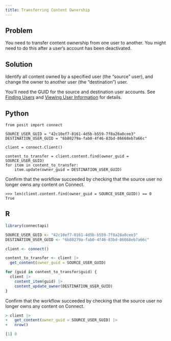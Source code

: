 ```yaml
---
title: Transferring Content Ownership
---
```


## Problem

You need to transfer content ownership from one user to another. You might need to do this after a user's account has been deactivated.

## Solution

Identify all content owned by a specified user (the "source" user), and change the owner to another user (the "destination") user.

You'll need the GUID for the source and destination user accounts. See [Finding Users](../../users/finding-users/index.qmd) and [Viewing User Information](../../users/viewing-user-information/index.qmd) for details.

:::{.panel-tabset group="language"}

## Python

```.python
from posit import connect

SOURCE_USER_GUID = "42c10ef7-8161-4d5b-b559-7f8a28a0cee3"
DESTINATION_USER_GUID = "6b80279a-fab0-4f46-83bd-86668eb7a66c"

client = connect.Client()

content_to_transfer = client.content.find(owner_guid = SOURCE_USER_GUID)
for item in content_to_transfer:
    item.update(owner_guid = DESTINATION_USER_GUID)
```

Confirm that the workflow succeeded by checking that the source user no longer owns any content on Connect.

```.python
>>> len(client.content.find(owner_guid = SOURCE_USER_GUID)) == 0
True
```

## R

```.r
library(connectapi)

SOURCE_USER_GUID <- "42c10ef7-8161-4d5b-b559-7f8a28a0cee3"
DESTINATION_USER_GUID <- "6b80279a-fab0-4f46-83bd-86668eb7a66c"

client <- connect()

content_to_transfer <- client |>
  get_content(owner_guid = SOURCE_USER_GUID)

for (guid in content_to_transfer$guid) {
  client |>
    content_item(guid) |>
    content_update_owner(DESTINATION_USER_GUID)
}
```

Confirm that the workflow succeeded by checking that the source user no longer owns any content on Connect.

```.r
> client |>
+   get_content(owner_guid = SOURCE_USER_GUID) |>
+   nrow()

[1] 0
```

:::
